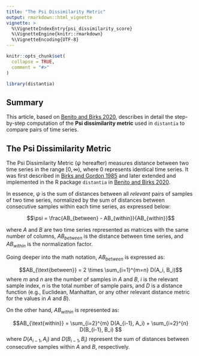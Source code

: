 ```yaml
---
title: "The Psi Dissimilarity Metric"
output: rmarkdown::html_vignette
vignette: >
  %\VignetteIndexEntry{psi_dissimilarity_score}
  %\VignetteEngine{knitr::rmarkdown}
  %\VignetteEncoding{UTF-8}
---
```


```r
knitr::opts_chunk$set(
  collapse = TRUE,
  comment = "#>"
)
```

```r
library(distantia)
```

## Summary

This article, based on [Benito and Birks 2020](https://doi.org/10.1111/ecog.04895), describes in detail the step-by-step computation of the **Psi dissimilarity metric** used in `distantia` to compare pairs of time series. 

## The Psi Dissimilarity Metric

The Psi Dissimilarity Metric ($\psi$ hereafter) measures distance between two time series in the range $[0, \infty)$, where 0 represents identical time series. It was first described in [Birks and Gordon 1985](https://onlinelibrary.wiley.com/doi/abs/10.1002/gea.3340010406) and later extended and implemented in the R package `distantia` in [Benito and Birks 2020](https://doi.org/10.1111/ecog.04895). 

In essence, $\psi$ is the sum of distances between all *relevant* pairs of samples of two time series, normalized by the sum of distances between consecutive samples within each time series, as expressed below:

$$\psi = \frac{AB_{between} - AB_{within}}{AB_{within}}$$


where $A$ and $B$ are two time series represented as matrices with the same number of columns, $AB_{between}$ is the distance between time series, and $AB_{within}$ is the normalization factor. 

Going deeper into the math notation, $AB_{between}$ is expressed as:

$$AB_{\text{between}} = 2 \times \sum_{i=1}^{m=n} D(A_i, B_i)$$
where $m$ and $n$ are the number of samples in $A$ and $B$, $i$ is the relevant sample index, $n$ is the total number of sample pairs, and $D$ is a distance function (e.g., Euclidean, Manhattan, or any other relevant distance metric for the values in $A$ and $B$).

On the other hand, $AB_{within}$ is represented as:

$$AB_{\text{within}} = \sum_{i=2}^{m} D(A_{i-1}, A_i) + \sum_{i=2}^{n} D(B_{i-1}, B_i) $$
where $D(A_{i-1}, A_i)$ and $D(B_{i-1}, B_i)$ represent the sum of distances between consecutive samples within $A$ and $B$, respectively.
